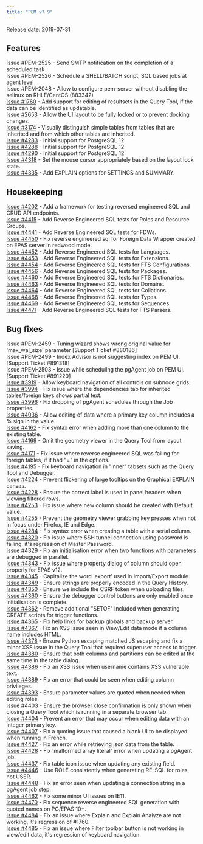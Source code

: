 ```yaml
---
title: "PEM v7.9"
---
```


Release date: 2019-07-31

## Features

Issue #PEM-2525 - Send SMTP notification on the completion of a scheduled task  
Issue #PEM-2526 - Schedule a SHELL/BATCH script, SQL based jobs at agent level  
Issue #PEM-2048 - Allow to configure pem-server without disabling the selinux on RHLE/CentOS (883342)  
[Issue #1760](https://redmine.postgresql.org/issues/1760) - Add support for editing of resultsets in the Query Tool, if the data can be identified as updatable.  
[Issue #2653](https://redmine.postgresql.org/issues/2653) - Allow the UI layout to be fully locked or to prevent docking changes.  
[Issue #3174](https://redmine.postgresql.org/issues/3174) - Visually distinguish simple tables from tables that are inherited and from which other tables are inherited.  
[Issue #4283](https://redmine.postgresql.org/issues/4283) - Initial support for PostgreSQL 12.  
[Issue #4288](https://redmine.postgresql.org/issues/4288) - Initial support for PostgreSQL 12.  
[Issue #4290](https://redmine.postgresql.org/issues/4290) - Initial support for PostgreSQL 12.  
[Issue #4318](https://redmine.postgresql.org/issues/4318) - Set the mouse cursor appropriately based on the layout lock state.  
[Issue #4335](https://redmine.postgresql.org/issues/4335) - Add EXPLAIN options for SETTINGS and SUMMARY.

## Housekeeping

[Issue #4202](https://redmine.postgresql.org/issues/4202) - Add a framework for testing reversed engineered SQL and CRUD API endpoints.  
[Issue #4415](https://redmine.postgresql.org/issues/4415) - Add Reverse Engineered SQL tests for Roles and Resource Groups.  
[Issue #4441](https://redmine.postgresql.org/issues/4441) - Add Reverse Engineered SQL tests for FDWs.  
[Issue #4450](https://redmine.postgresql.org/issues/4450) - Fix reverse engineered sql for Foreign Data Wrapper created on EPAS server in redwood mode.  
[Issue #4452](https://redmine.postgresql.org/issues/4452) - Add Reverse Engineered SQL tests for Languages.  
[Issue #4453](https://redmine.postgresql.org/issues/4453) - Add Reverse Engineered SQL tests for Extensions.  
[Issue #4454](https://redmine.postgresql.org/issues/4454) - Add Reverse Engineered SQL tests for FTS Configurations.  
[Issue #4456](https://redmine.postgresql.org/issues/4456) - Add Reverse Engineered SQL tests for Packages.  
[Issue #4460](https://redmine.postgresql.org/issues/4460) - Add Reverse Engineered SQL tests for FTS Dictionaries.  
[Issue #4463](https://redmine.postgresql.org/issues/4463) - Add Reverse Engineered SQL tests for Domains.  
[Issue #4464](https://redmine.postgresql.org/issues/4464) - Add Reverse Engineered SQL tests for Collations.  
[Issue #4468](https://redmine.postgresql.org/issues/4468) - Add Reverse Engineered SQL tests for Types.  
[Issue #4469](https://redmine.postgresql.org/issues/4469) - Add Reverse Engineered SQL tests for Sequences.  
[Issue #4471](https://redmine.postgresql.org/issues/4471) - Add Reverse Engineered SQL tests for FTS Parsers.

## Bug fixes

Issue #PEM-2459 - Tuning wizard shows wrong original value for 'max_wal_size' parameter \[Support Ticket #880186]  
Issue #PEM-2499 - Index Advisor is not suggesting index on PEM UI. \[Support Ticket #891318]  
Issue #PEM-2503 - Issue while scheduling the pgAgent job on PEM UI. \[Support Ticket #891220]  
[Issue #3919](https://redmine.postgresql.org/issues/3919) - Allow keyboard navigation of all controls on subnode grids.  
[Issue #3994](https://redmine.postgresql.org/issues/3994) - Fix issue where the dependencies tab for inherited tables/foreign keys shows partial text.  
[Issue #3996](https://redmine.postgresql.org/issues/3996) - Fix dropping of pgAgent schedules through the Job properties.  
[Issue #4036](https://redmine.postgresql.org/issues/4036) - Allow editing of data where a primary key column includes a % sign in the value.  
[Issue #4162](https://redmine.postgresql.org/issues/4162) - Fix syntax error when adding more than one column to the existing table.  
[Issue #4169](https://redmine.postgresql.org/issues/4169) - Omit the geometry viewer in the Query Tool from layout saving.  
[Issue #4171](https://redmine.postgresql.org/issues/4171) - Fix issue where reverse engineered SQL was failing for foreign tables, if it had "=" in the options.  
[Issue #4195](https://redmine.postgresql.org/issues/4195) - Fix keyboard navigation in "inner" tabsets such as the Query Tool and Debugger.  
[Issue #4224](https://redmine.postgresql.org/issues/4224) - Prevent flickering of large tooltips on the Graphical EXPLAIN canvas.  
[Issue #4228](https://redmine.postgresql.org/issues/4228) - Ensure the correct label is used in panel headers when viewing filtered rows.  
[Issue #4253](https://redmine.postgresql.org/issues/4253) - Fix issue where new column should be created with Default value.  
[Issue #4255](https://redmine.postgresql.org/issues/4255) - Prevent the geometry viewer grabbing key presses when not in focus under Firefox, IE and Edge.  
[Issue #4284](https://redmine.postgresql.org/issues/4284) - Fix syntax error when creating a table with a serial column.  
[Issue #4320](https://redmine.postgresql.org/issues/4320) - Fix issue where SSH tunnel connection using password is failing, it's regression of Master Password.  
[Issue #4329](https://redmine.postgresql.org/issues/4329) - Fix an initialisation error when two functions with parameters are debugged in parallel.  
[Issue #4343](https://redmine.postgresql.org/issues/4343) - Fix issue where property dialog of column should open properly for EPAS v12.  
[Issue #4345](https://redmine.postgresql.org/issues/4345) - Capitalize the word 'export' used in Import/Export module.  
[Issue #4349](https://redmine.postgresql.org/issues/4349) - Ensure strings are properly encoded in the Query History.  
[Issue #4350](https://redmine.postgresql.org/issues/4350) - Ensure we include the CSRF token when uploading files.  
[Issue #4360](https://redmine.postgresql.org/issues/4360) - Ensure the debugger control buttons are only enabled once initialisation is complete.  
[Issue #4362](https://redmine.postgresql.org/issues/4362) - Remove additional "SETOF" included when generating CREATE scripts for trigger functions.  
[Issue #4365](https://redmine.postgresql.org/issues/4365) - Fix help links for backup globals and backup server.  
[Issue #4367](https://redmine.postgresql.org/issues/4367) - Fix an XSS issue seen in View/Edit data mode if a column name includes HTML.  
[Issue #4378](https://redmine.postgresql.org/issues/4378) - Ensure Python escaping matched JS escaping and fix a minor XSS issue in the Query Tool that required superuser access to trigger.  
[Issue #4380](https://redmine.postgresql.org/issues/4380) - Ensure that both columns and partitions can be edited at the same time in the table dialog.  
[Issue #4386](https://redmine.postgresql.org/issues/4386) - Fix an XSS issue when username contains XSS vulnerable text.  
[Issue #4389](https://redmine.postgresql.org/issues/4389) - Fix an error that could be seen when editing column privileges.  
[Issue #4393](https://redmine.postgresql.org/issues/4393) - Ensure parameter values are quoted when needed when editing roles.  
[Issue #4403](https://redmine.postgresql.org/issues/4403) - Ensure the browser close confirmation is only shown when closing a Query Tool which is running in a separate browser tab.  
[Issue #4404](https://redmine.postgresql.org/issues/4404) - Prevent an error that may occur when editing data with an integer primary key.  
[Issue #4407](https://redmine.postgresql.org/issues/4407) - Fix a quoting issue that caused a blank UI to be displayed when running in French.  
[Issue #4427](https://redmine.postgresql.org/issues/4427) - Fix an error while retrieving json data from the table.  
[Issue #4428](https://redmine.postgresql.org/issues/4428) - Fix 'malformed array literal' error when updating a pgAgent job.  
[Issue #4437](https://redmine.postgresql.org/issues/4437) - Fix table icon issue when updating any existing field.  
[Issue #4446](https://redmine.postgresql.org/issues/4446) - Use ROLE consistently when generating RE-SQL for roles, not USER.  
[Issue #4448](https://redmine.postgresql.org/issues/4448) - Fix an error seen when updating a connection string in a pgAgent job step.  
[Issue #4462](https://redmine.postgresql.org/issues/4462) - Fix some minor UI issues on IE11.  
[Issue #4470](https://redmine.postgresql.org/issues/4470) - Fix sequence reverse engineered SQL generation with quoted names on PG/EPAS 10+.  
[Issue #4484](https://redmine.postgresql.org/issues/4484) - Fix an issue where Explain and Explain Analyze are not working, it's regression of #1760.  
[Issue #4485](https://redmine.postgresql.org/issues/4485) - Fix an issue where Filter toolbar button is not working in view/edit data, it's regression of keyboard navigation.
